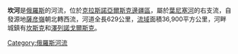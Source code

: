 {{Unreferenced|time=2017-07-10T18:53:29+00:00}}
'''坎河'''是[[俄羅斯|俄羅斯]]的河流，位於[[克拉斯諾亞爾斯克邊疆區|克拉斯諾亞爾斯克邊疆區]]，屬於[[葉尼塞河|葉尼塞河]]的右支流，自發源地[[薩彦嶺|薩彦嶺]]朝北轉西流，河道全長629公里，[[流域|流域]]面積36,900平方公里，河畔城鎮有[[坎斯克|坎斯克]]和[[澤列諾戈爾斯克_(克拉斯諾亞爾斯克邊疆區)|澤列諾戈爾斯克]]。

{{coord|56|30|N|93|47|E|display=title}}

{{葉尼塞河}}

[[Category:俄羅斯河流|Category:俄羅斯河流]]

{{Russia-geo-stub}}